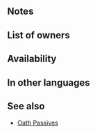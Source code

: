 {{Passive
|type=C
|name=Heir to Light
|exclusive=1
|canUseWeapon={{WeaponList|All}}
|canUseMove={{MoveList|All}}
|properties=random_owner
|1name=Heir to Light
|1tagid=SID_光をつぐもの
|1cost=300
|1effect=At start of turn, if unit is within 2 spaces of an ally, grants Atk/Spd+6 and【Null Follow-Up】 to unit for 1 turn and unit can move 1 extra space. (That turn only. Does not stack.)<br><br>【Null Follow-Up】<br>If unit's Spd > foe's Spd during combat, neutralizes effects that guarantee foe's follow-up attacks and effects that prevent unit's follow-up attacks for 1 turn.
|1required=-
}}
==Notes==
{{Bonuses}}
{{Null Follow-Up}}
{{Mobility increased}}
==List of owners==
{{Skill Hero List}}
==Availability==
{{PassiveFocusList}}
{{PassiveDistributionList}}
{{PassiveCombatManualList}}
==In other languages==
{{OtherLanguages
|japanese=光をつぐもの
|german=Lichterbe
|spanishEU=Sucesor de la luz
|spanishLA=Sucesor de la luz
|french=Héritier lumière
|italian=Erede della luce
|chineseTW=繼承光之人
|portuguese=Herdeiro da luz
}}
==See also==
{{See also skills|cond=(Description LIKE '%【Null Follow-Up】%' OR Description LIKE '%At start of turn%unit can move 1 extra space%' AND Description NOT LIKE '%transforms%' AND Description NOT LIKE '%stall%' OR Description LIKE '%At start of turn, if unit is within _ spaces of an ally%grants%to unit%for 1 turn%') AND Exclusive='1'|columns=3}}
* [[Skill families#Oath|Oath Passives]]
{{Passives Navbox|C}}